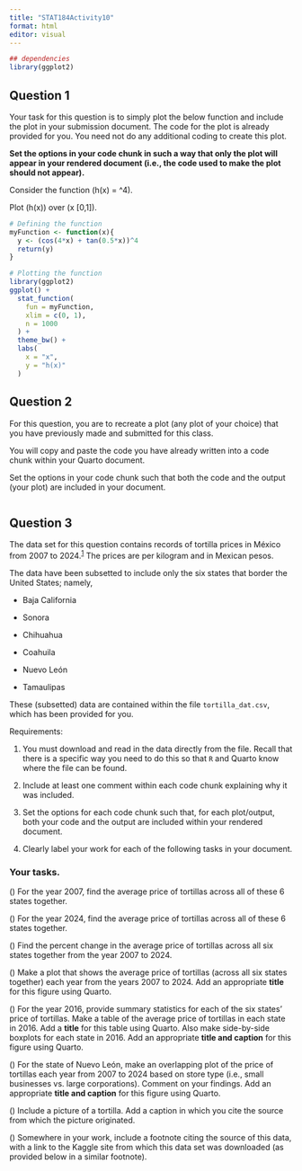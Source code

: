 ```yaml
---
title: "STAT184Activity10"
format: html
editor: visual
---
```


```r
## dependencies
library(ggplot2)
```

## **Question 1**

Your task for this question is to simply plot the below function and include the plot in your submission document. The code for the plot is already provided for you. You need not do any additional coding to create this plot.

**Set the options in your code chunk in such a way that only the plot will appear in your rendered document (i.e., the code used to make the plot should not appear).**

Consider the function (h(x) = \big[\cos(4x)+\tan(0.5x)\big]\^4).

Plot (h(x)) over (x \in \[0,1\]).

```r
# Defining the function
myFunction <- function(x){
  y <- (cos(4*x) + tan(0.5*x))^4
  return(y)
}

# Plotting the function
library(ggplot2)
ggplot() +
  stat_function(
    fun = myFunction,
    xlim = c(0, 1),
    n = 1000
  ) +
  theme_bw() +
  labs(
    x = "x",
    y = "h(x)"
  )
```

## **Question 2**

For this question, you are to recreate a plot (any plot of your choice) that you have previously made and submitted for this class.

You will copy and paste the code you have already written into a code chunk within your Quarto document.

Set the options in your code chunk such that both the code and the output (your plot) are included in your document.

```r

```

## **Question 3**

The data set for this question contains records of tortilla prices in México from 2007 to 2024.^[1](https://inst-fs-iad-prod.inscloudgate.net/files/71c0b008-4487-4caa-a94d-d2cdefa27000/quarto_hwk.html?token=eyJ0eXAiOiJKV1QiLCJhbGciOiJIUzUxMiJ9.eyJpYXQiOjE3MzIxMzUwOTgsInVzZXJfaWQiOiIxMDUwMDAwMDAwNjk4ODM5OCIsInJlc291cmNlIjoiL2ZpbGVzLzcxYzBiMDA4LTQ0ODctNGNhYS1hOTRkLWQyY2RlZmEyNzAwMC9xdWFydG9faHdrLmh0bWwiLCJqdGkiOiI4ZGE3NGI0Zi04MDhkLTRmZjEtOTEzNi0zNWRlMWJjYTk4M2UiLCJob3N0IjoicHN1Lmluc3RydWN0dXJlLmNvbSIsIm9yaWdpbmFsX3VybCI6Imh0dHBzOi8vYTEwNTAtMTcwMzA4MDYwLmNsdXN0ZXI1Mi5jYW52YXMtdXNlci1jb250ZW50LmNvbS9jb3Vyc2VzLzEwNTB-MjM1MDAxNy9maWxlcy8xMDUwfjE3MDMwODA2MC9jb3Vyc2UlMjBmaWxlcy9VcGxvYWRlZCUyME1lZGlhL3F1YXJ0b19od2suaHRtbD9jb250ZXh0X2lkPTEwNTB-MjM1MDAxN1x1MDAyNmNvbnRleHRfdHlwZT1Db3Vyc2VcdTAwMjZkb3dubG9hZD0xXHUwMDI2aWQ9MTA1MDAwMDAxNzAzMDgwNjBcdTAwMjZpbmxpbmU9MVx1MDAyNm5vX2NhY2hlPXRydWVcdTAwMjZyZWRpcmVjdD10cnVlIiwiZXhwIjoxNzMyMjIxNDk4fQ.YsePoNfbonUs9JKIuZwLsF61guvwg7-36-QgAVrPx3RacRtUtabT00Sh5gZqDJtFedGSnPup20JekKjq7-r3zg#fn1)^ The prices are per kilogram and in Mexican pesos.

The data have been subsetted to include only the six states that border the United States; namely,

-   Baja California

-   Sonora

-   Chihuahua

-   Coahuila

-   Nuevo León

-   Tamaulipas

These (subsetted) data are contained within the file `tortilla_dat.csv`, which has been provided for you.

Requirements:

1.  You must download and read in the data directly from the file. Recall that there is a specific way you need to do this so that `R` and Quarto know where the file can be found.

2.  Include at least one comment within each code chunk explaining why it was included.

3.  Set the options for each code chunk such that, for each plot/output, both your code and the output are included within your rendered document.

4.  Clearly label your work for each of the following tasks in your document.

### **Your tasks.**

\(\textbf{(a).}\) For the year 2007, find the average price of tortillas across all of these 6 states together.

\(\textbf{(b).}\) For the year 2024, find the average price of tortillas across all of these 6 states together.

\(\textbf{(c).}\) Find the percent change in the average price of tortillas across all six states together from the year 2007 to 2024.

\(\textbf{(d).}\) Make a plot that shows the average price of tortillas (across all six states together) each year from the years 2007 to 2024. Add an appropriate **title** for this figure using Quarto.

\(\textbf{(e).}\) For the year 2016, provide summary statistics for each of the six states’ price of tortillas. Make a table of the average price of tortillas in each state in 2016. Add a **title** for this table using Quarto. Also make side-by-side boxplots for each state in 2016. Add an appropriate **title and caption** for this figure using Quarto.

\(\textbf{(f).}\) For the state of Nuevo León, make an overlapping plot of the price of tortillas each year from 2007 to 2024 based on store type (i.e., small businesses vs. large corporations). Comment on your findings. Add an appropriate **title and caption** for this figure using Quarto.

\(\textbf{(g).}\) Include a picture of a tortilla. Add a caption in which you cite the source from which the picture originated.

\(\textbf{(h).}\) Somewhere in your work, include a footnote citing the source of this data, with a link to the Kaggle site from which this data set was downloaded (as provided below in a similar footnote).
